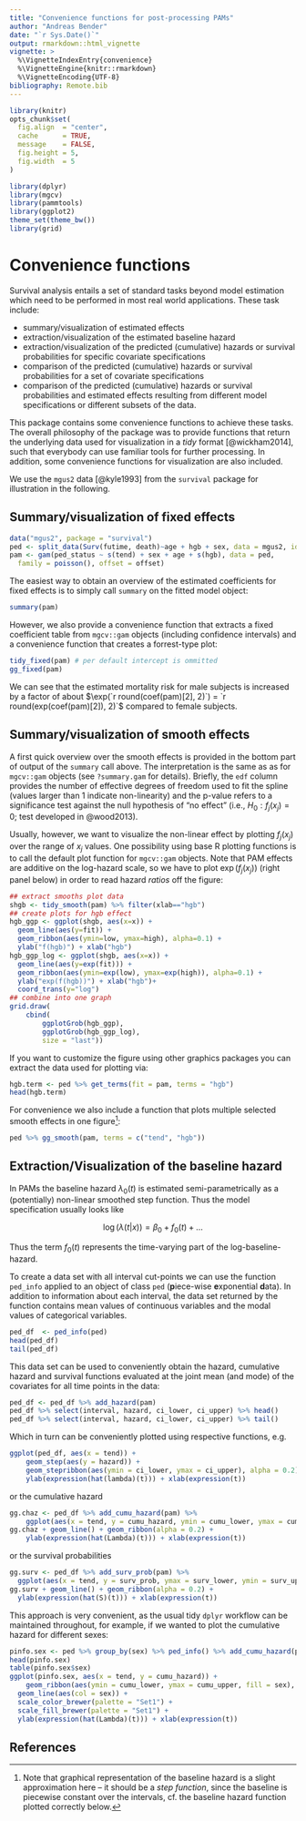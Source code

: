 ```yaml
---
title: "Convenience functions for post-processing PAMs"
author: "Andreas Bender"
date: "`r Sys.Date()`"
output: rmarkdown::html_vignette
vignette: >
  %\VignetteIndexEntry{convenience}
  %\VignetteEngine{knitr::rmarkdown}
  %\VignetteEncoding{UTF-8}
bibliography: Remote.bib
---
```


```r
library(knitr)
opts_chunk$set(
  fig.align  = "center",
  cache      = TRUE,
  message    = FALSE,
  fig.height = 5,
  fig.width  = 5
)
```

```r
library(dplyr)
library(mgcv)
library(pammtools)
library(ggplot2)
theme_set(theme_bw())
library(grid)
```


# Convenience functions

Survival analysis entails a set of standard tasks
beyond model estimation which need to be performed in most real world applications.
These task include:

- summary/visualization of estimated effects
- extraction/visualization of the estimated baseline hazard
- extraction/visualization of the predicted (cumulative) hazards or survival probabilities
for specific covariate specifications
- comparison of the predicted (cumulative) hazards or survival probabilities for a set
of covariate specifications
- comparison of the predicted (cumulative) hazards or survival probabilities and estimated effects
resulting from different model specifications or different subsets of the data.

This package contains some convenience functions to achieve these tasks.
The overall philosophy of the package was to provide functions that return the
underlying data used for visualization in a *tidy* format [@wickham2014], such that everybody
can use familiar tools for further processing. In addition, some convenience functions
for visualization are also included.

We use the `mgus2` data [@kyle1993] from the `survival` package for illustration
in the following.


## Summary/visualization of fixed effects

```r
data("mgus2", package = "survival")
ped <- split_data(Surv(futime, death)~age + hgb + sex, data = mgus2, id = "id")
pam <- gam(ped_status ~ s(tend) + sex + age + s(hgb), data = ped,
  family = poisson(), offset = offset)
```

The easiest way to obtain an overview of the estimated coefficients for fixed effects
is to simply call `summary` on the fitted model object:

```r
summary(pam)
```

However, we also provide a convenience function that extracts a fixed coefficient
table from `mgcv::gam` objects (including confidence intervals) and
a convenience function that creates a forrest-type plot:

```r
tidy_fixed(pam) # per default intercept is ommitted
gg_fixed(pam)
```

We can see that the estimated mortality risk for male subjects is increased by a factor of about $\exp(`r round(coef(pam)[2], 2)`) = `r round(exp(coef(pam)[2]), 2)`$
compared to female subjects.

<!--
Additionally, this package provides a function to visualize fixed coefficients
in terms of tree/forest plots:

```r
## yet to be implemented
```
-->

## Summary/visualization of smooth effects
A first quick overview over the smooth effects is provided in the bottom part of
output of the `summary` call above. The interpretation is the same as as for
`mgcv::gam` objects (see `?summary.gam` for details). Briefly, the `edf` column
provides the number of effective degrees of freedom used to fit the spline
(values larger than 1 indicate non-linearity) and the p-value refers to
a significance test against the null hypothesis of "no effect"
(i.e., $H_0: f_j(x_j) = 0$; test developed in @wood2013).

Usually, however, we want to visualize the non-linear effect by plotting
$f_j(x_j)$ over the range of $x_j$ values. One possibility using base R
plotting functions is to call the default plot function for `mgcv::gam` objects.
Note that PAM effects are additive on the log-hazard scale, so we have to plot
$\exp(f_j(x_j))$ (right panel below) in order to read hazard *ratios* off the figure:

```r
## extract smooths plot data
shgb <- tidy_smooth(pam) %>% filter(xlab=="hgb")
## create plots for hgb effect
hgb_ggp <- ggplot(shgb, aes(x=x)) +
  geom_line(aes(y=fit)) +
  geom_ribbon(aes(ymin=low, ymax=high), alpha=0.1) +
  ylab("f(hgb)") + xlab("hgb")
hgb_ggp_log <- ggplot(shgb, aes(x=x)) +
  geom_line(aes(y=exp(fit))) +
  geom_ribbon(aes(ymin=exp(low), ymax=exp(high)), alpha=0.1) +
  ylab("exp(f(hgb))") + xlab("hgb")+
  coord_trans(y="log")
## combine into one graph
grid.draw(
    cbind(
        ggplotGrob(hgb_ggp),
        ggplotGrob(hgb_ggp_log),
        size = "last"))
```

If you want to customize the figure using other graphics packages you can
extract the data used for plotting via:

```r
hgb.term <- ped %>% get_terms(fit = pam, terms = "hgb")
head(hgb.term)
```

For convenience we also include a function that plots multiple selected smooth
effects in one figure^[Note that graphical representation of the baseline hazard
is a slight approximation here -- it should be a *step function*, since the
baseline is piecewise constant over the intervals, cf. the baseline hazard function plotted correctly below.]:

```r
ped %>% gg_smooth(pam, terms = c("tend", "hgb"))
```


## Extraction/Visualization of the baseline hazard

In PAMs the baseline hazard $\lambda_0(t)$ is estimated semi-parametrically as a
(potentially) non-linear smoothed step function. Thus the model specification
usually looks like

$$
\log(\lambda(t|x)) = \beta_0 + f_0(t) + \ldots
$$

Thus the term $f_0(t)$ represents the time-varying part of the log-baseline-hazard.

To create a data set with all interval cut-points we can use the function
`ped_info` applied to an object of class `ped` (**p**iece-wise **e**xponential **d**ata).
In addition to information about each interval, the data set returned by the function contains
mean values of continuous variables and the modal values of categorical variables.

```r
ped_df  <- ped_info(ped)
head(ped_df)
tail(ped_df)
```

This data set can be used to conveniently obtain the hazard, cumulative hazard and survival functions evaluated at the joint mean (and mode) of the covariates for all time points in the data:

```r
ped_df <- ped_df %>% add_hazard(pam)
ped_df %>% select(interval, hazard, ci_lower, ci_upper) %>% head()
ped_df %>% select(interval, hazard, ci_lower, ci_upper) %>% tail()
```

Which in turn can be conveniently plotted using respective functions, e.g.

```r
ggplot(ped_df, aes(x = tend)) +
	geom_step(aes(y = hazard)) +
	geom_stepribbon(aes(ymin = ci_lower, ymax = ci_upper), alpha = 0.2) +
	ylab(expression(hat(lambda)(t))) + xlab(expression(t))
```

or the cumulative hazard

```r
gg.chaz <- ped_df %>% add_cumu_hazard(pam) %>%
	ggplot(aes(x = tend, y = cumu_hazard, ymin = cumu_lower, ymax = cumu_upper))
gg.chaz + geom_line() + geom_ribbon(alpha = 0.2) +
	ylab(expression(hat(Lambda)(t))) + xlab(expression(t))
```

or the survival probabilities

```r
gg.surv <- ped_df %>% add_surv_prob(pam) %>%
  ggplot(aes(x = tend, y = surv_prob, ymax = surv_lower, ymin = surv_upper))
gg.surv + geom_line() + geom_ribbon(alpha = 0.2) +
  ylab(expression(hat(S)(t))) + xlab(expression(t))
```

This approach is very convenient, as the usual tidy `dplyr` workflow can
be maintained throughout, for example, if we wanted to plot the cumulative
hazard for different sexes:

```r
pinfo.sex <- ped %>% group_by(sex) %>% ped_info() %>% add_cumu_hazard(pam)
head(pinfo.sex)
table(pinfo.sex$sex)
ggplot(pinfo.sex, aes(x = tend, y = cumu_hazard)) +
	geom_ribbon(aes(ymin = cumu_lower, ymax = cumu_upper, fill = sex), alpha = 0.3) +
  geom_line(aes(col = sex)) +
  scale_color_brewer(palette = "Set1") +
  scale_fill_brewer(palette = "Set1") +
  ylab(expression(hat(Lambda)(t))) + xlab(expression(t))
```

## References
